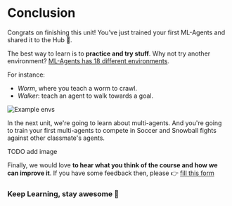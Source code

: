 # Conclusion

Congrats on finishing this unit! You’ve just trained your first ML-Agents and shared it to the Hub 🥳.

The best way to learn is to **practice and try stuff**. Why not try another environment? [ML-Agents has 18 different environments](https://github.com/Unity-Technologies/ml-agents/blob/develop/docs/Learning-Environment-Examples.md).

For instance:
- *Worm*, where you teach a worm to crawl.
- *Walker*: teach an agent to walk towards a goal.

<img src="https://huggingface.co/datasets/huggingface-deep-rl-course/course-images/resolve/main/en/unit5/envs-unity.jpeg" alt="Example envs"/>


In the next unit, we're going to learn about multi-agents. And you're going to train your first multi-agents to compete in Soccer and Snowball fights against other classmate's agents.

TODO add image

Finally, we would love **to hear what you think of the course and how we can improve it**. If you have some feedback then, please 👉  [fill this form](https://forms.gle/BzKXWzLAGZESGNaE9)

### Keep Learning, stay awesome 🤗
